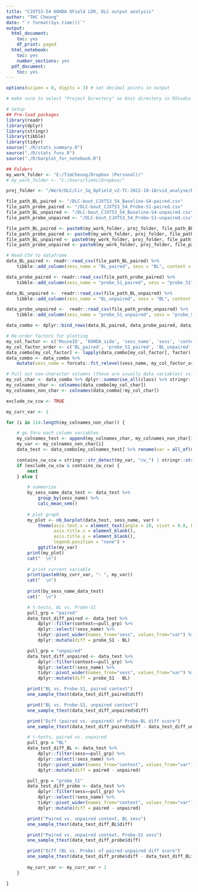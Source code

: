 ```yaml
---
title: "CJXT53-54 6OHDA OField LDR, DLC output analysis"
author: "THC Cheung"
date: "`r format(Sys.time())`"
output:
  html_document:
    toc: yes
    df_print: paged
  html_notebook:
    toc: yes
    number_sections: yes
  pdf_document:
    toc: yes
---
```


```r
options(scipen = 0, digits = 3) # set decimal points in output
```

```r
# make sure to select "Project Directory" as Knit directory in RStudio GUI

# Setup
## Pre-load packages
library(readr)
library(dplyr)
library(stringr)
library(tibble)
library(tidyr)
source("./R/stats_summary.R")
source("./R/stats_funs.R")
source("./R/barplot_for_notebook.R")

## Folders
my_work_folder <- "E:/TimCheung/Dropbox (Personal)/"
# my_work_folder <- "C:/Users/timhc/Dropbox/"

proj_folder <- "/Work/DLC/Cir_Sq_OpField_v2-TC-2022-10-18/vid_analyse/DLC_bout_csv_output/"

file_path_BL_paired <- "/DLC-bout_CJXT53_54_Baseline-S4-paired.csv"
file_path_probe_paired <- "/DLC-bout_CJXT53_54_Probe-S1-paired.csv"
file_path_BL_unpaired <- "/DLC-bout_CJXT53_54_Baseline-S4-unpaired.csv"
file_path_probe_unpaired <- "/DLC-bout_CJXT53_54_Probe-S1-unpaired.csv"

file_path_BL_paired <- paste0(my_work_folder, proj_folder, file_path_BL_paired)
file_path_probe_paired <- paste0(my_work_folder, proj_folder, file_path_probe_paired)
file_path_BL_unpaired <- paste0(my_work_folder, proj_folder, file_path_BL_unpaired)
file_path_probe_unpaired <- paste0(my_work_folder, proj_folder, file_path_probe_unpaired)

# Read CSV to dataframe
data_BL_paired <- readr::read_csv(file_path_BL_paired) %>%
    tibble::add_column(sess_name = "BL_paired", sess = "BL", context = "paired")

data_probe_paired <- readr::read_csv(file_path_probe_paired) %>%
    tibble::add_column(sess_name = "probe_S1_paired", sess = "probe_S1", context = "paired")

data_BL_unpaired <-  readr::read_csv(file_path_BL_unpaired) %>%
    tibble::add_column(sess_name = "BL_unpaired", sess = "BL", context = "unpaired")

data_probe_unpaired <-  readr::read_csv(file_path_probe_unpaired) %>%
    tibble::add_column(sess_name = "probe_S1_unpaired", sess = "probe_S1", context = "unpaired")

data_combo <- dplyr::bind_rows(data_BL_paired, data_probe_paired, data_BL_unpaired, data_probe_unpaired)

# Re-order factors for plotting
my_col_factor <- c('MouseID', '6OHDA_side', 'sess_name', 'sess', 'context')
my_col_factor_order <- c('BL_paired', 'probe_S1_paired', 'BL_unpaired', 'probe_S1_unpaired')
data_combo[my_col_factor] <- lapply(data_combo[my_col_factor], factor)
data_combo <- data_combo %>%
    mutate(sess_name = forcats::fct_relevel(sess_name, my_col_factor_order))

# Pull out non-character columns (these are usually data variables) vs. character columns (these are usually factors)
my_col_char <- data_combo %>% dplyr::summarise_all(class) %>% stringr::str_detect("character|factor")
my_colnames_char <- colnames(data_combo[my_col_char])
my_colnames_non_char <- colnames(data_combo[!my_col_char])
```



``` r

exclude_cw_ccw <- TRUE

my_curr_var <- 1

for (i in 114:length(my_colnames_non_char)) {

    # go thru each column variables
    my_colnames_test <- append(my_colnames_char, my_colnames_non_char[i])
    my_var <- my_colnames_non_char[i]
    data_test <- data_combo[my_colnames_test] %>% rename(var = all_of(my_var))

    contains_cw_ccw = stringr::str_detect(my_var, "cw_") | stringr::str_detect(my_var, "ccw_")
    if (exclude_cw_ccw & contains_cw_ccw) {
        next
    } else {

        # summarize
        by_sess_name_data_test <- data_test %>%
            group_by(sess_name) %>%
            calc_mean_sem()
        
        # plot graph
        my_plot <- nb_barplot(data_test, sess_name, var) +
            theme(axis.text.x = element_text(angle = 20, vjust = 0.8, hjust=0.8),
                  axis.title.x = element_blank(),
                  axis.title.y = element_blank(),
                  legend.position = "none") +
            ggtitle(my_var)
        print(my_plot)
        cat("  \n")
        
        # print current variable
        print(paste0(my_curr_var, ": ", my_var))
        cat("  \n")
        
        print(by_sess_name_data_test)
        cat("  \n")

        # t-tests, BL vs. Probe-S1
        pull_grp = "paired"
        data_test_diff_paired <- data_test %>%
            dplyr::filter(context==pull_grp) %>%
            dplyr::select(!sess_name) %>%
            tidyr::pivot_wider(names_from="sess", values_from="var") %>%
            dplyr::mutate(diff = probe_S1 - BL)

        pull_grp = "unpaired"
        data_test_diff_unpaired <- data_test %>%
            dplyr::filter(context==pull_grp) %>%
            dplyr::select(!sess_name) %>%
            tidyr::pivot_wider(names_from="sess", values_from="var") %>%
            dplyr::mutate(diff = probe_S1 - BL)

        print("BL vs. Probe-S1, paired context")
        one_sample_ttest(data_test_diff_paired$diff)

        print("BL vs. Probe-S1, unpaired context")
        one_sample_ttest(data_test_diff_unpaired$diff)

        print("Diff (paired vs. unpaired) of Probe-BL diff score")
        one_sample_ttest(data_test_diff_paired$diff - data_test_diff_unpaired$diff)

        # t-tests, paired vs. unpaired
        pull_grp = "BL"
        data_test_diff_BL <- data_test %>%
            dplyr::filter(sess==pull_grp) %>%
            dplyr::select(!sess_name) %>%
            tidyr::pivot_wider(names_from="context", values_from="var") %>%
            dplyr::mutate(diff = paired - unpaired)

        pull_grp = "probe_S1"
        data_test_diff_probe <- data_test %>%
            dplyr::filter(sess==pull_grp) %>%
            dplyr::select(!sess_name) %>%
            tidyr::pivot_wider(names_from="context", values_from="var") %>%
            dplyr::mutate(diff = paired - unpaired)

        print("Paired vs. unpaired context, BL sess")
        one_sample_ttest(data_test_diff_BL$diff)

        print("Paired vs. unpaired context, Probe-S1 sess")
        one_sample_ttest(data_test_diff_probe$diff)

        print("Diff (BL vs. Probe) of paired-unpaired diff score")
        one_sample_ttest(data_test_diff_probe$diff - data_test_diff_BL$diff)
        
        my_curr_var <- my_curr_var + 1
    }

}

```


